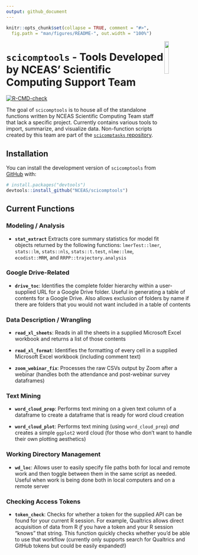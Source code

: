 ```yaml
---
output: github_document
---
```


<!-- README.md is generated from README.Rmd. Please edit that file -->

```r
knitr::opts_chunk$set(collapse = TRUE, comment = "#>",
  fig.path = "man/figures/README-", out.width = "100%")
```

<img src = "man/figures/scicomptools_hex.png" align = "right" width = "15%"/>

# `scicomptools` - Tools Developed by NCEAS' Scientific Computing Support Team

<!-- badges: start -->
[![R-CMD-check](https://github.com/NCEAS/scicomptools/actions/workflows/R-CMD-check.yaml/badge.svg)](https://github.com/NCEAS/scicomptools/actions/workflows/R-CMD-check.yaml)
<!-- badges: end -->

The goal of `scicomptools` is to house all of the standalone functions written by NCEAS Scientific Computing Team staff that lack a specific project. Currently contains various tools to import, summarize, and visualize data. Non-function scripts created by this team are part of the [`scicomptasks` repository](https://github.com/NCEAS/scicomptasks#readme).

## Installation

You can install the development version of `scicomptools` from [GitHub](https://github.com/) with:

``` r
# install.packages("devtools")
devtools::install_github("NCEAS/scicomptools")
```

## Current Functions

### Modeling / Analysis

- **`stat_extract`** Extracts core summary statistics for model fit objects returned by the following functions: `lmerTest::lmer`, `stats::lm`, `stats::nls`, `stats::t.test`, `nlme::lme`, `ecodist::MRM`, and `RRPP::trajectory.analysis`

### Google Drive-Related

- **`drive_toc`**: Identifies the complete folder hierarchy within a user-supplied URL for a Google Drive folder. Useful in generating a table of contents for a Google Drive. Also allows exclusion of folders by name if there are folders that you would not want included in a table of contents

### Data Description / Wrangling

- **`read_xl_sheets`**: Reads in all the sheets in a supplied Microsoft Excel workbook and returns a list of those contents

- **`read_xl_format`**: Identifies the formatting of every cell in a supplied Microsoft Excel workbook (including comment text)

- **`zoom_webinar_fix`**: Processes the raw CSVs output by Zoom after a webinar (handles both the attendance and post-webinar survey dataframes)

### Text Mining

- **`word_cloud_prep`**: Performs text mining on a given text column of a dataframe to create a dataframe that is ready for word cloud creation

- **`word_cloud_plot`**: Performs text mining (using `word_cloud_prep`) *and* creates a simple `ggplot2` word cloud (for those who don't want to handle their own plotting aesthetics)

### Working Directory Management

- **`wd_loc`**: Allows user to easily specify file paths both for local and remote work and then toggle between them in the same script as needed. Useful when work is being done both in local computers and on a remote server 

### Checking Access Tokens

- **`token_check`**: Checks for whether a token for the supplied API can be found for your current R session. For example, Qualtrics allows direct acquisition of data from R *if* you have a token and your R session "knows" that string. This function quickly checks whether you'd be able to use that workflow (currently only supports search for Qualtrics and GitHub tokens but could be easily expanded!)
